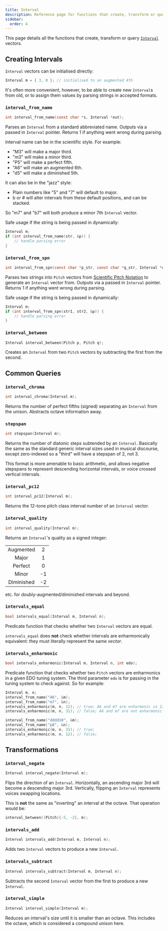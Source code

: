 ```yaml
---
title: Interval
description: Reference page for functions that create, transform or query Interval vectors.
sidebar:
  order: 4
---
```



This page details all the functions that create, transform or query [`Interval`](/c/types/#interval) vectors.

## Creating Intervals

`Interval` vectors can be initialised directly:

```c
Interval m = { 3, 0 }; // initialised to an augmented 4th
```

It's often more convenient, however, to be able to create new `Interval`s from old, or to assign them values by parsing strings in accepted formats.

### `interval_from_name`

```c
int interval_from_name(const char *s, Interval *out);
```

Parses an `Interval` from a standard abbreviated name. Outputs via a passed in `Interval` pointer. Returns 1 if anything went wrong during parsing.

Interval name can be in the scientific style. For example:
- "M3" will make a major third.
- "m3" will make a minor third.
- "P5" will make a perfect fifth.
- "A6" will make an augmented 6th.
- "d5" will make a diminished 5th.

It can also be in the "jazz" style:

- Plain numbers like "5" and "7" will default to major.
- b or # will alter intervals from these default positions, and can be stacked.

So "m7" and "b7" will both produce a minor 7th `Interval` vector.

Safe usage if the string is being passed in dynamically:

```c
Interval m;
if (int interval_from_name(str, &p)) {
    // handle parsing error
}
```

### `interval_from_spn`

```c
int interval_from_spn(const char *p_str, const char *q_str, Interval *out);
```

Parses two strings into `Pitch` vectors from [Scientific Pitch Notation](https://en.wikipedia.org/wiki/Scientific_pitch_notation) to generate an `Interval` vector from. Outputs via a passed in `Interval` pointer. Returns 1 if anything went wrong during parsing.

Safe usage if the string is being passed in dynamically:

```c
Interval m;
if (int interval_from_spn(str1, str2, &p)) {
    // handle parsing error
}
```

### `interval_between`

```c
Interval interval_between(Pitch p, Pitch q);
```

Creates an `Interval` from two `Pitch` vectors by subtracting the first from the second.

## Common Queries

### `interval_chroma`

```c
int interval_chroma(Interval m);
```

Returns the number of perfect fifths (signed) separating an `Interval` from the unison. Abstracts octave information away.

### `stepspan`

```c
int stepspan(Interval m);
```

Returns the number of diatonic steps subtended by an `Interval`. Basically the same as the standard generic interval sizes used in musical discourse, except zero-indexed so a "third" will have a stepspan of 2, not 3.

This format is more amenable to basic arithmetic, and allows negative stepspans to represent descending horizontal intervals, or voice crossed vertical intervals.

### `interval_pc12`

```c
int interval_pc12(Interval m);
```

Returns the 12-tone pitch class interval number of an `Interval` vector.

### `interval_quality`

```c
int interval_quality(Interval m);
```

Returns an `Interval`'s quality as a signed integer:

|            |     |
| :--------: | :-: |
| Augmented  |  2  |
| Major      |  1  |
| Perfect    |  0  |
| Minor      | -1  |
| Diminished | -2  |

etc. for doubly-augmented/diminished intervals and beyond.

### `intervals_equal`

```c
bool intervals_equal(Interval m, Interval n);
```

Predicate function that checks whether two `Interval` vectors are equal.

<Aside type="caution">

`intervals_equal` does **not** check whether intervals are enharmonically equivalent: they must literally represent the same *vector*.

</Aside>

### `intervals_enharmonic`

```c
bool intervals_enharmonic(Interval m, Interval n, int edo);
```

Predicate function that checks whether two `Pitch` vectors are enharmonics in a given EDO tuning system. The third parameter `edo` is for passing in the tuning system to check against. So for example:

```c
Interval m, n;
interval_from_name("A6", &m);
interval_from_name("m7", &n);
intervals_enharmonic(m, n, 12); // true; A6 and m7 are enharmonic in 12tet
intervals_enharmonic(m, n, 31); // false; A6 and m7 are not enharmonic in 31tet

interval_from_name("dddd10", &m);
interval_from_name("p8", &n);
intervals_enharmonic(m, n, 31); // true;
intervals_enharmonic(m, n, 12); // false;
```

## Transformations

### `interval_negate`

```c
Interval interval_negate(Interval m);
```

Flips the direction of an `Interval`. Horizontally, an ascending major 3rd will become a descending major 3rd. Vertically, flipping an `Interval` represents voices swapping locations.

<Aside type="caution">

This is **not** the same as "inverting" an interval at the octave. That operation would be:

```c
interval_between((Pitch){-5, -2}, m);
```

</Aside>

### `intervals_add`

```c
Interval intervals_add(Interval m, Interval n);
```

Adds two `Interval` vectors to produce a new `Interval`.

### `intervals_subtract`

```c
Interval intervals_subtract(Interval m, Interval n);
```

Subtracts the second `Interval` vector from the first to produce a new `Interval`.

### `interval_simple`

```c
Interval interval_simple(Interval m);
```

Reduces an interval's size until it is smaller than an octave. This includes the octave, which is considered a compound unison here.
